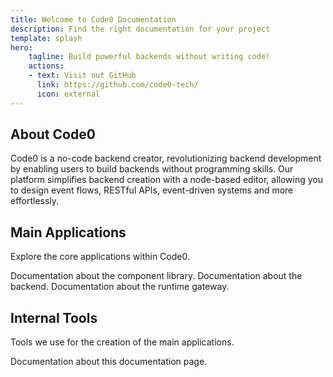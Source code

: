 ```yaml
---
title: Welcome to Code0 Documentation
description: Find the right documentation for your project
template: splash
hero:
    tagline: Build powerful backends without writing code!
    actions:
    - text: Visit out GitHub
      link: https://github.com/code0-tech/
      icon: external
---
```



## About Code0
Code0 is a no-code backend creator, revolutionizing backend development by enabling users to build backends without programming skills. Our platform simplifies backend creation with a node-based editor, allowing you to design event flows, RESTful APIs, event-driven systems and more effortlessly.

## Main Applications
Explore the core applications within Code0.

<CardGrid stagger>
    <Card title='<a href="pictor/">Pictor</a>' icon="document">
        Documentation about the component library.
    </Card>
    <Card title='<a href="sagittarius/">Sagittarius</a>' icon="rocket">
        Documentation about the backend.
    </Card>
    <Card title='<a href="aquila/">Aquila</a>' icon="moon">
        Documentation about the runtime gateway.
    </Card>
</CardGrid>

## Internal Tools
Tools we use for the creation of the main applications.

<CardGrid stagger>
    <Card title='<a href="telescopium/">Telescopium</a>' icon="document">
        Documentation about this documentation page.
    </Card>
</CardGrid>
